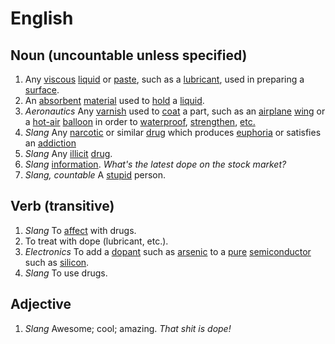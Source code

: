 =English=

==Noun (uncountable unless specified)==

# Any [[viscous]] [[liquid]] or [[paste]], such as a [[lubricant]], used in preparing a [[surface]].
# An [[absorbent]] [[material]] used to [[hold]] a [[liquid]].
# ''Aeronautics'' Any [[varnish]] used to [[coat]] a part, such as an [[airplane]] [[wing]] or a [[hot-air]] [[balloon]] in order to [[waterproof]], [[strengthen]], [[etc.]]
# ''Slang'' Any [[narcotic]] or similar [[drug]] which produces [[euphoria]] or satisfies an [[addiction]]
# ''Slang'' Any [[illicit]] [[drug]].
# ''Slang'' [[information]].  ''What's the latest dope on the stock market?''
# ''Slang, countable'' A [[stupid]] person.

==Verb (transitive)==

# ''Slang'' To [[affect]] with drugs.
# To treat with dope (lubricant, etc.).
# ''Electronics'' To add a [[dopant]] such as [[arsenic]] to a [[pure]] [[semiconductor]] such as [[silicon]].
# ''Slang'' To use drugs.

==Adjective ==

# ''Slang'' Awesome; cool; amazing. ''That shit is dope!''